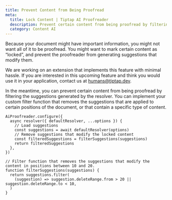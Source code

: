 ```yaml
---
title: Prevent Content from Being Proofread
meta:
  title: Lock Content | Tiptap AI Proofreader
  description: Prevent certain content from being proofread by filtering suggestions.
  category: Content AI
---
```


Because your document might have important information, you might not want all of it to be proofread. You might want to mark certain content as “locked”, and prevent the proofreader from generating suggestions that modify them.

We are working on an extension that implements this feature with minimal hassle. If you are interested in this upcoming feature and think you would use it in your application, contact us at humans@tiptap.dev.

In the meantime, you can prevent certain content from being proofread by filtering the suggestions generated by the resolver. You can implement your custom filter function that removes the suggestions that are applied to certain positions of the document, or that contain a specific type of content.

```tsx
AiProofreader.configure({
  async resolver({ defaultResolver, ...options }) {
    // Load suggestions
    const suggestions = await defaultResolver(options)
    // Remove suggestions that modify the locked content
    const filteredSuggestions = filterSuggestions(suggestions)
    return filteredSuggestions
  },
})

// Filter function that removes the suggestions that modify the content in positions between 10 and 20.
function filterSuggestions(suggestions) {
  return suggestions.filter(
    (suggestion) => suggestion.deleteRange.from > 20 || suggestion.deleteRange.to < 10,
  )
}
```
